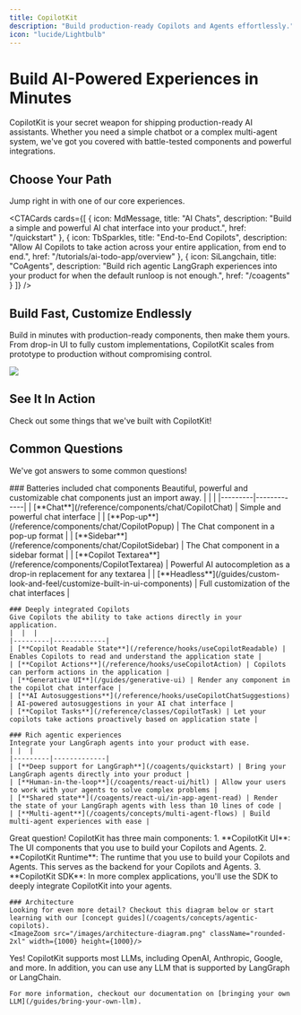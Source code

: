 ```yaml
---
title: CopilotKit
description: "Build production-ready Copilots and Agents effortlessly."
icon: "lucide/Lightbulb"
---
```



# Build AI-Powered Experiences in Minutes

CopilotKit is your secret weapon for shipping production-ready AI assistants. Whether you need a simple chatbot or a complex multi-agent system, we've got you covered with battle-tested components and powerful integrations.

## Choose Your Path

Jump right in with one of our core experiences.

<CTACards
  cards={[
    {
      icon: MdMessage,
      title: "AI Chats",
      description: "Build a simple and powerful AI chat interface into your product.",
      href: "/quickstart"
    },
    {
      icon: TbSparkles,
      title: "End-to-End Copilots",
      description: "Allow AI Copilots to take action across your entire application, from end to end.",
      href: "/tutorials/ai-todo-app/overview"
    },
    {
      icon: SiLangchain,
      title: "CoAgents",
      description: "Build rich agentic LangGraph experiences into your product for when the default runloop is not enough.",
      href: "/coagents"
    }
  ]}
/>

## Build Fast, Customize Endlessly
Build in minutes with production-ready components, then make them yours. From drop-in UI to fully 
custom implementations, CopilotKit scales from prototype to production without compromising control.

<img src="/images/animated-banner.gif" className="rounded-3xl"/>

## See It In Action
Check out some things that we've built with CopilotKit!

<div className="pb-6"/>
<ExamplesCarousel />

## Common Questions
We've got answers to some common questions!

<Accordions>
  <Accordion title="What are the main features of CopilotKit?">
    ### Batteries included chat components
    Beautiful, powerful and customizable chat components just an import away.
    | | |
    |---------|-------------|
    | [**Chat**](/reference/components/chat/CopilotChat) | Simple and powerful chat interface |
    | [**Pop-up**](/reference/components/chat/CopilotPopup) | The Chat component in a pop-up format |
    | [**Sidebar**](/reference/components/chat/CopilotSidebar) | The Chat component in a sidebar format |
    | [**Copilot Textarea**](/reference/components/CopilotTextarea) | Powerful AI autocompletion as a drop-in replacement for any textarea |
    | [**Headless**](/guides/custom-look-and-feel/customize-built-in-ui-components) | Full customization of the chat interfaces |

    ### Deeply integrated Copilots
    Give Copilots the ability to take actions directly in your application.
    |  |  |
    |---------|-------------|
    | [**Copilot Readable State**](/reference/hooks/useCopilotReadable) | Enables Copilots to read and understand the application state |
    | [**Copilot Actions**](/reference/hooks/useCopilotAction) | Copilots can perform actions in the application |
    | [**Generative UI**](/guides/generative-ui) | Render any component in the copilot chat interface |
    | [**AI Autosuggestions**](/reference/hooks/useCopilotChatSuggestions) | AI-powered autosuggestions in your AI chat interface |
    | [**Copilot Tasks**](/reference/classes/CopilotTask) | Let your copilots take actions proactively based on application state |

    ### Rich agentic experiences
    Integrate your LangGraph agents into your product with ease.
    | |  |
    |---------|-------------|
    | [**Deep support for LangGraph**](/coagents/quickstart) | Bring your LangGraph agents directly into your product |
    | [**Human-in-the-loop**](/coagents/react-ui/hitl) | Allow your users to work with your agents to solve complex problems |
    | [**Shared state**](/coagents/react-ui/in-app-agent-read) | Render the state of your LangGraph agents with less than 10 lines of code |
    | [**Multi-agent**](/coagents/concepts/multi-agent-flows) | Build multi-agent experiences with ease |
  </Accordion>
  <Accordion title="How does it all work?">
    Great question! CopilotKit has three main components:
    1. **CopilotKit UI**: The UI components that you use to build your Copilots and Agents.
    2. **CopilotKit Runtime**: The runtime that you use to build your Copilots and Agents. This serves as the backend for your Copilots and Agents.
    3. **CopilotKit SDK**: In more complex applications, you'll use the SDK to deeply integrate CopilotKit into your agents.


    ### Architecture
    Looking for even more detail? Checkout this diagram below or start learning with our [concept guides](/coagents/concepts/agentic-copilots).
    <ImageZoom src="/images/architecture-diagram.png" className="rounded-2xl" width={1000} height={1000}/>
  </Accordion>
  <Accordion title="Can I use any LLM with CopilotKit?">
    Yes! CopilotKit supports most LLMs, including OpenAI, Anthropic, Google, and more. In addition, you can use any LLM that is supported by LangGraph or
    LangChain.

    For more information, checkout our documentation on [bringing your own LLM](/guides/bring-your-own-llm).
  </Accordion>
</Accordions>
